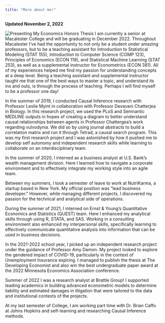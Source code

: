 ```yaml
---
title: "More about me!"
---
```


**Updated November 2, 2022**

![Presenting My Economics Honors Thesis](NickHonors.jpg)
I am currently a senior at Macalester College and will be graduating in December 2022. Throughout Macalester I’ve had the opportunity to not only be a student under amazing professors, but to be a teaching assistant for Introduction to Statistical Modeling (STAT 155), Introduction to Computer Science (COMP 123), Principles of Economics (ECON 119), and Statistical Machine Learning (STAT 253), as well as a supplemental instructor for Econometrics (ECON 381). All of my experiences helped me find my passion for understanding concepts at a deep level. Being a teaching assistant and supplemental instructor taught me that one of the best ways to master a topic, and understand its ins and outs, is through the process of teaching. Perhaps I will find myself to be a professor one day!

In the summer of 2019, I conducted Causal Inference research with Professor Leslie Myint in collaboration with Professor Devavani Chatterjea in Biology. In this research project, we used the PLoS and Semnantic MEDLINE outputs in hopes of creating a diagram to better understand causal relationships between agents in Professor Chattergea’s work regarding vulvodynia. We did so by using journal abstracts to build a correlation matrix and run it through Tetrad, a causal search program. This was my first research project and I was astonished by how it pushed me to develop self autonomy and independent research skills while learning to collaborate on an interdisciplinary team.

In the summer of 2020, I interned as a business analyst at U.S. Bank’s wealth management division. Here I learned how to navigate a corporate environment and to effectively integrate my working style into an agile team.

Between my summers, I took a semester of leave to work at NutriKarma, a startup based in New York. My official position was “lead business developer.” However, while managing different projects, I discovered my passion for the technical and analytical side of operations.

During the summer of 2021, I interned on Ernst & Young’s Quantitative Economics and Statistics (QUEST) team. Here I enhanced my analytical skills through using R, STATA, and SAS. Working in a consulting environment also enhanced my interpersonal skills, specifically learning to effectively communicate quantitative analysis into information that can be used in business decisions.

In the 2021-2022 school year, I picked up an independent research project under the guidance of Professor Amy Damon. My project looked to explore the gendered impact of COVID-19, particularly in the context of Unemployment Insurance expiring. I managed to publish the thesis at The Developing Economist and also win the best undergraduate paper award at the 2022 Minnesota Economics Association conference.

Summer of 2022 I was a research analyst at Brattle Group! I supported leading academics in building advanced econometric models to determine liability and estimated damages in litigation that were tailored to the data and institutional contexts of the projects. 

At my last semester of College, I am working part time with Dr. Brian Caffo at Johns Hopkins and self-learning and researching Causal Inference methods. 

